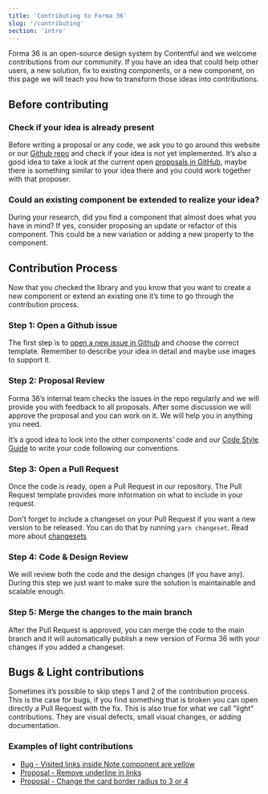 ```yaml
---
title: 'Contributing to Forma 36'
slug: '/contributing'
section: 'intro'
---
```


Forma 36 is an open-source design system by Contentful and we welcome contributions from our community.
If you have an idea that could help other users, a new solution, fix to existing components, or a new component, on this page we will teach you how to transform those ideas into contributions.

## Before contributing

### Check if your idea is already present

Before writing a proposal or any code, we ask you to go around this website or our [Github repo](https://github.com/contentful/forma-36)
and check if your idea is not yet implemented.
It’s also a good idea to take a look at the current open [proposals in GitHub](https://github.com/contentful/forma-36/issues?q=is%3Aopen+is%3Aissue+label%3Aproposal),
maybe there is something similar to your idea there and you could work together with that proposer.

### Could an existing component be extended to realize your idea?

During your research, did you find a component that almost does what you have in mind?
If yes, consider proposing an update or refactor of this component. This could be a new variation or adding a new property to the component.

## Contribution Process

Now that you checked the library and you know that you want to create a new component
or extend an existing one it’s time to go through the contribution process.

### Step 1: Open a Github issue

The first step is to [open a new issue in Github](https://github.com/contentful/forma-36/issues/new/choose) and choose the correct template.
Remember to describe your idea in detail and maybe use images to support it.

### Step 2: Proposal Review

Forma 36’s internal team checks the issues in the repo regularly and we will provide you with feedback to all proposals.
After some discussion we will approve the proposal and you can work on it. We will help you in anything you need.

It’s a good idea to look into the other components’ code
and our [Code Style Guide](https://github.com/contentful/forma-36/blob/main/docs/code-style-guide.md) to write your code following our conventions.

### Step 3: Open a Pull Request

Once the code is ready, open a Pull Request in our repository.
The Pull Request template provides more information on what to include in your request.

Don't forget to include a changeset on your Pull Request if you want a new version to be released.
You can do that by running `yarn changeset`. Read more about [changesets](https://github.com/changesets/changesets)

### Step 4: Code & Design Review

We will review both the code and the design changes (if you have any).
During this step we just want to make sure the solution is maintainable and scalable enough.

### Step 5: Merge the changes to the main branch

After the Pull Request is approved, you can merge the code to the main branch
and it will automatically publish a new version of Forma 36 with your changes if you added a changeset.

## Bugs & Light contributions

Sometimes it’s possible to skip steps 1 and 2 of the contribution process.
This is the case for bugs, if you find something that is broken you can open directly a Pull Request with the fix.
This is also true for what we call "light" contributions. They are visual defects, small visual changes, or adding documentation.

### Examples of light contributions

- [Bug - Visited links inside Note component are yellow](https://github.com/contentful/forma-36/issues/866)
- [Proposal - Remove underline in links](https://github.com/contentful/forma-36/issues/627)
- [Proposal - Change the card border radius to 3 or 4](https://github.com/contentful/forma-36/issues/556)
